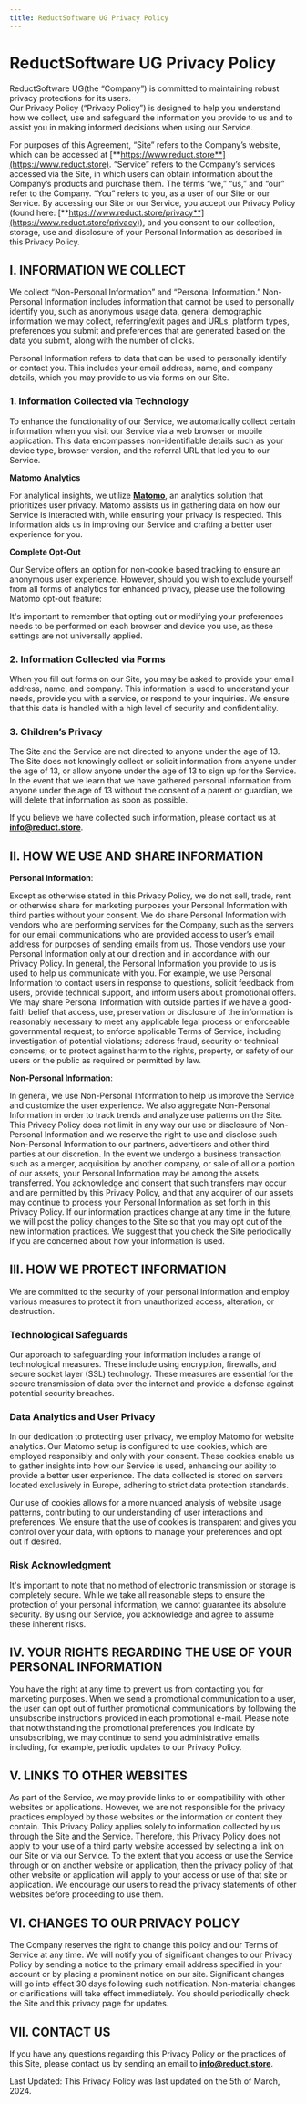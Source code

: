 ```yaml
---
title: ReductSoftware UG Privacy Policy
---
```



# ReductSoftware UG Privacy Policy

ReductSoftware UG(the “Company”) is committed to maintaining robust privacy protections for its users.  
Our Privacy Policy (“Privacy Policy”) is designed to help you understand how we collect, use and safeguard the
information you provide to us and to assist you in making informed decisions when using our Service.

For purposes of this Agreement, “Site” refers to the Company’s website, which can be accessed
at [**https://www.reduct.store**](https://www.reduct.store).
“Service” refers to the Company’s services accessed via the Site, in which users can obtain information about the
Company’s products and purchase them.
The terms “we,” “us,” and “our” refer to the Company.
“You” refers to you, as a user of our Site or our Service.
By accessing our Site or our Service, you accept our Privacy Policy (found
here: [**https://www.reduct.store/privacy**](https://www.reduct.store/privacy)), and you consent to our collection, storage, use and disclosure of your
Personal Information as described in this Privacy Policy.

## I. INFORMATION WE COLLECT

We collect “Non-Personal Information” and “Personal Information.” Non-Personal Information includes information that
cannot be used to personally identify you, such as anonymous usage data, general demographic information we may collect,
referring/exit pages and URLs, platform types, preferences you submit and preferences that are generated based on the
data you submit, along with the number of clicks.

Personal Information refers to data that can be used to personally identify or contact you.
This includes your email address, name, and company details, which you may provide to us via forms on our Site.

### 1. Information Collected via Technology

To enhance the functionality of our Service, we automatically collect certain information when you visit our Service via a web browser or mobile application. This data encompasses non-identifiable details such as your device type, browser version, and the referral URL that led you to our Service.

**Matomo Analytics**

For analytical insights, we utilize [**Matomo**](https://matomo.org/), an analytics solution that prioritizes user privacy. Matomo assists us in gathering data on how our Service is interacted with, while ensuring your privacy is respected. This information aids us in improving our Service and crafting a better user experience for you.

**Complete Opt-Out**

Our Service offers an option for non-cookie based tracking to ensure an anonymous user experience. However, should you wish to exclude yourself from all forms of analytics for enhanced privacy, please use the following Matomo opt-out feature: <MatomoOptOut />

It's important to remember that opting out or modifying your preferences needs to be performed on each browser and device you use, as these settings are not universally applied.

### 2. Information Collected via Forms

When you fill out forms on our Site, you may be asked to provide your email address, name, and company.
This information is used to understand your needs, provide you with a service, or respond to your inquiries.
We ensure that this data is handled with a high level of security and confidentiality.

### 3. Children’s Privacy

The Site and the Service are not directed to anyone under the age of 13. The Site does not knowingly collect or solicit
information from anyone under the age of 13, or allow anyone under the age of 13 to sign up for the Service. In the
event that we learn that we have gathered personal information from anyone under the age of 13 without the consent of a
parent or guardian, we will delete that information as soon as possible.

If you believe we have collected such information, please contact us at **info@reduct.store**.

## II. HOW WE USE AND SHARE INFORMATION

**Personal Information**:

Except as otherwise stated in this Privacy Policy, we do not sell, trade, rent or otherwise share for marketing purposes
your Personal Information with third parties without your consent. We do share Personal Information with vendors who are
performing services for the Company, such as the servers for our email communications who are provided access to user’s
email address for purposes of sending emails from us. Those vendors use your Personal Information only at our direction
and in accordance with our Privacy Policy.
In general, the Personal Information you provide to us is used to help us communicate with you. For example, we use
Personal Information to contact users in response to questions, solicit feedback from users, provide technical support,
and inform users about promotional offers.
We may share Personal Information with outside parties if we have a good-faith belief that access, use, preservation or
disclosure of the information is reasonably necessary to meet any applicable legal process or enforceable governmental
request; to enforce applicable Terms of Service, including investigation of potential violations; address fraud,
security or technical concerns; or to protect against harm to the rights, property, or safety of our users or the public
as required or permitted by law.

**Non-Personal Information**:

In general, we use Non-Personal Information to help us improve the Service and customize the user experience. We also
aggregate Non-Personal Information in order to track trends and analyze use patterns on the Site. This Privacy Policy
does not limit in any way our use or disclosure of Non-Personal Information and we reserve the right to use and disclose
such Non-Personal Information to our partners, advertisers and other third parties at our discretion.
In the event we undergo a business transaction such as a merger, acquisition by another company, or sale of all or a
portion of our assets, your Personal Information may be among the assets transferred. You acknowledge and consent that
such transfers may occur and are permitted by this Privacy Policy, and that any acquirer of our assets may continue to
process your Personal Information as set forth in this Privacy Policy. If our information practices change at any time
in the future, we will post the policy changes to the Site so that you may opt out of the new information practices. We
suggest that you check the Site periodically if you are concerned about how your information is used.

## III. HOW WE PROTECT INFORMATION

We are committed to the security of your personal information and employ various measures to protect it from unauthorized access, alteration, or destruction.

### Technological Safeguards

Our approach to safeguarding your information includes a range of technological measures.
These include using encryption, firewalls, and secure socket layer (SSL) technology.
These measures are essential for the secure transmission of data over the internet and provide a defense against potential security breaches.

### Data Analytics and User Privacy

In our dedication to protecting user privacy, we employ Matomo for website analytics. Our Matomo setup is configured to use cookies, which are employed responsibly and only with your consent. These cookies enable us to gather insights into how our Service is used, enhancing our ability to provide a better user experience. The data collected is stored on servers located exclusively in Europe, adhering to strict data protection standards.

Our use of cookies allows for a more nuanced analysis of website usage patterns, contributing to our understanding of user interactions and preferences. We ensure that the use of cookies is transparent and gives you control over your data, with options to manage your preferences and opt out if desired.

### Risk Acknowledgment

It's important to note that no method of electronic transmission or storage is completely secure.
While we take all reasonable steps to ensure the protection of your personal information, we cannot guarantee its absolute security.
By using our Service, you acknowledge and agree to assume these inherent risks.

## IV. YOUR RIGHTS REGARDING THE USE OF YOUR PERSONAL INFORMATION

You have the right at any time to prevent us from contacting you for marketing purposes. When we send a promotional
communication to a user, the user can opt out of further promotional communications by following the unsubscribe
instructions provided in each promotional e-mail. Please note that notwithstanding the promotional preferences you
indicate by unsubscribing, we may continue to send you administrative emails including, for example, periodic updates to
our Privacy Policy.

## V. LINKS TO OTHER WEBSITES

As part of the Service, we may provide links to or compatibility with other websites or applications. However, we are
not responsible for the privacy practices employed by those websites or the information or content they contain. This
Privacy Policy applies solely to information collected by us through the Site and the Service. Therefore, this Privacy
Policy does not apply to your use of a third party website accessed by selecting a link on our Site or via our Service.
To the extent that you access or use the Service through or on another website or application, then the privacy policy
of that other website or application will apply to your access or use of that site or application. We encourage our
users to read the privacy statements of other websites before proceeding to use them.

## VI. CHANGES TO OUR PRIVACY POLICY

The Company reserves the right to change this policy and our Terms of Service at any time. We will notify you of
significant changes to our Privacy Policy by sending a notice to the primary email address specified in your account or
by placing a prominent notice on our site. Significant changes will go into effect 30 days following such notification.
Non-material changes or clarifications will take effect immediately. You should periodically check the Site and this
privacy page for updates.

## VII. CONTACT US

If you have any questions regarding this Privacy Policy or the practices of this Site, please contact us by sending an
email to [**info@reduct.store**](mailto:info@reduct.store).

Last Updated: This Privacy Policy was last updated on the 5th of March, 2024.
